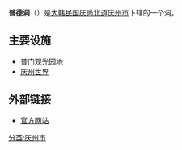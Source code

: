 {{Infobox Korean settlement
| title         = 普德洞
| context       = 
| logo          = 
| logowidth     = 
| img           = 
| imgwidth      = 
| imgcaption    = 
| hangul        = 보덕동 
| hanja         = 普德洞
| rr            = Bodeok-dong
| mr            = Podŏk-tong
| area_km2      = 81.0
| areanote      = 
| elevation_m   = 
| elevationnote = 
| pop           = 2296
| popnote       =
| popyear       = 2008
| popden_km2    = 
| popdennote    = 
| gov           = [[庆州市|庆州市]]
| mayor         = 
| capital       = 
| divs          =
| region        = [[庆州市|庆州市]]
| dialect       = [[庆尚道方言|庆尚道方言]]
| map           = Gyeongju map-Bodeok-dong-01.png
| mapwidth      = 
| mapcaption    = 
| text          = 
}}
'''普德洞'''（{{kor|諺=보덕동|漢=普德洞|羅=Bodeok dong|f=y}}）是[[大韩民国|大韩民国]][[庆尚北道|庆尚北道]][[庆州市|庆州市]]下辖的一个洞。
==主要设施==
*[[普门观光园地|普门观光园地]]
*[[庆州世界|庆州世界]]
==外部链接==
*[http://www.gyeongju.go.kr/village/open_content/bodeok/main.jsp 官方网站]{{dead link|date=2018年3月 |bot=InternetArchiveBot |fix-attempted=yes }}
{{庆州市行政区划}}
[[分类:庆州市|分类:庆州市]]